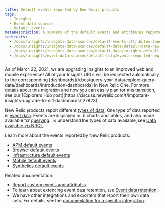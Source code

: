 ```yaml
---
title: Default events reported by New Relic products
tags:
  - Insights
  - Event data sources
  - Default events
metaDescription: A summary of the default events and attributes reported by New Relic products.
redirects:
  - /docs/insights/insights-data-sources/default-events-attributes-landing-page-1
  - /docs/insights/insights-data-sources/default-data/default-data-new-relic-products
  - /docs/insights/insights-data-sources/default-data/insights-default-data-other-new-relic-products
  - /docs/insights/event-data-sources/default-data/events-reported-new-relic-products
---
```


<Callout variant="important">
  As of March 22, 2021, we are upgrading Insights to an improved web and mobile experience! All of your Insights URLs will be redirected automatically to the corresponding [dashboards](/docs/query-your-data/explore-query-data/dashboards/introduction-dashboards) in New Relic One. For more details about this migration and how you can easily plan for this transition, see our [Explorers Hub post](https://discuss.newrelic.com/t/important-insights-upgrade-to-nr1-dashboards/127823).
</Callout>

New Relic products report different [types of data](/docs/using-new-relic/data/understand-data/new-relic-data-types). One type of data reported is [event data](/docs/using-new-relic/data/understand-data/new-relic-data-types#event-data). Events are displayed in UI charts and tables, and also made available for [querying](/docs/using-new-relic/data/understand-data/query-new-relic-data). To understand the types of data available, see [Data available via NRQL](/docs/query-data/nrql-new-relic-query-language/getting-started/introduction-nrql#what-you-can-query).

Learn more about the events reported by New Relic products:

* [APM default events](/docs/insights/insights-data-sources/default-data/apm-default-events-insights)
* [Browser default events](/docs/insights/insights-data-sources/default-data/browser-default-events-insights)
* [Infrastructure default events](/docs/infrastructure/manage-your-data/data-instrumentation/default-infrastructure-events)
* [Mobile default events](/docs/insights/insights-data-sources/default-data/mobile-default-events-insights)
* [Synthetics default events](/docs/insights/insights-data-sources/default-data/synthetics-default-events-insights)

Related documentation:

* [Report custom events and attributes](/docs/insights/insights-data-sources/custom-data/send-custom-data-insights).
* To learn about extending event data retention, see [Event data retention](/docs/insights/use-insights-ui/manage-account-data/extend-event-data-retention).
* We have other integrations and exporters that report their own data sets. For details, see the [documentation for a specific integration](https://newrelic.com/integrations).
